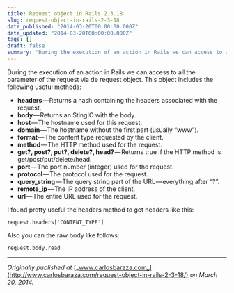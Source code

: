 ```yaml
---
title: Request object in Rails 2.3.18
slug: request-object-in-rails-2-3-18
date_published: "2014-03-20T00:00:00.000Z"
date_updated: "2014-03-20T00:00:00.000Z"
tags: []
draft: false
summary: "During the execution of an action in Rails we can access to all the parameter of the request via de request object. This object includes…"
---
```


During the execution of an action in Rails we can access to all the parameter of the request via de request object. This object includes the following useful methods:

- **headers** — Returns a hash containing the headers associated with the request.
- **body** — Returns an StingIO with the body.
- **host** — The hostname used for this request.
- **domain** — The hostname without the first part (usually “www”).
- **format** — The content type requested by the client.
- **method** — The HTTP method used for the request.
- **get?, post?, put?, delete?, head?** — Returns true if the HTTP method is get/post/put/delete/head.
- **port** — The port number (integer) used for the request.
- **protocol** — The protocol used for the request.
- **query_string** — The query string part of the URL — everything after “?”.
- **remote_ip** — The IP address of the client.
- **url** — The entire URL used for the request.

I found pretty useful the headers method to get headers like this:

    request.headers['CONTENT_TYPE']

Also you can the raw body like follows:

    request.body.read

---

_Originally published at_ [_www.carlosbaraza.com_](http://www.carlosbaraza.com/request-object-in-rails-2-3-18/) _on March 20, 2014._
